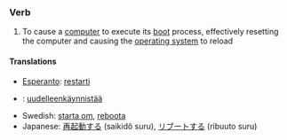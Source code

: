 ===Verb===
# To cause a [[computer]] to execute its [[boot]] process, effectively resetting the computer and causing the [[operating system]] to reload

====Translations====
*[[Esperanto]]: [[restarti]]
*{{fi}}: [[uudelleenkäynnistää]]
*Swedish: [[starta om]], [[reboota]]
*Japanese: [[再起動する]] (saikidô suru), [[リブートする]] (ribuuto suru)